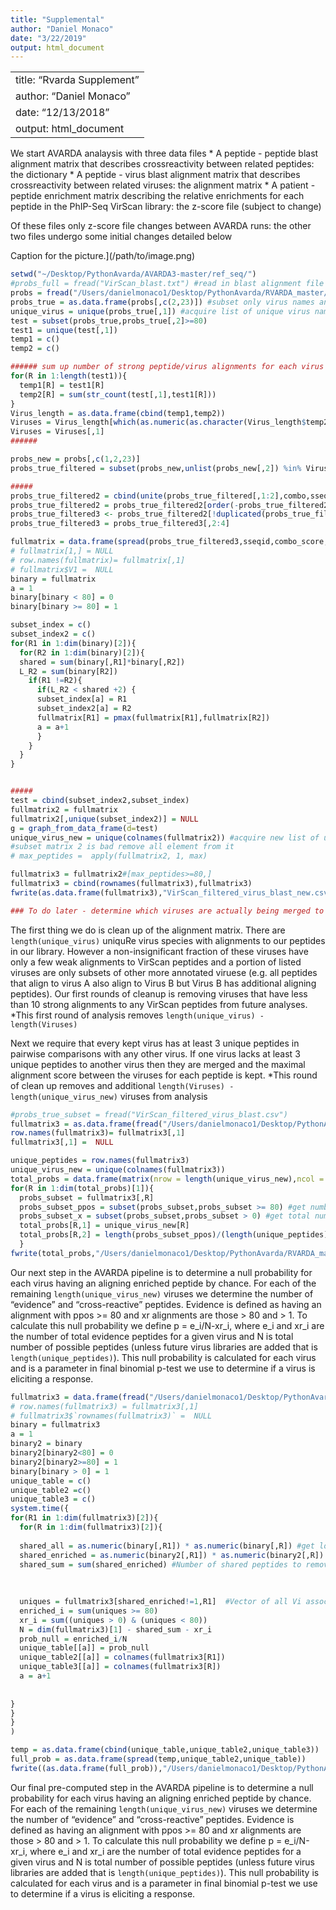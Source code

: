 ```yaml
---
title: "Supplemental"
author: "Daniel Monaco"
date: "3/22/2019"
output: html_document
---
```


---
title: "Rvarda Supplement"
author: "Daniel Monaco"
date: "12/13/2018"
output: html_document
---

We start AVARDA analaysis with three data files
* A peptide - peptide blast alignment matrix that describes crossreactivity between related peptides: the dictionary
* A peptide - virus blast alignment matrix that describes crossreactivity between related viruses: the alignment matrix
* A patient - peptide enrichment matrix describing the relative enrichments for each peptide in the PhIP-Seq VirScan library: the z-score file (subject to change)

Of these files only z-score file changes between AVARDA runs: the other two files undergo some initial changes detailed below

Caption for the picture.](/path/to/image.png)

```r
setwd("~/Desktop/PythonAvarda/AVARDA3-master/ref_seq/")
#probs_full = fread("VirScan_blast.txt") #read in blast alignment file
probs = fread("/Users/danielmonaco1/Desktop/PythonAvarda/RVARDA_master/RVARDA_git/bin/VirScan_blast_full.txt") #read in blast alignment file
probs_true = as.data.frame(probs[,c(2,23)]) #subset only virus names and ppos values
unique_virus = unique(probs_true[,1]) #acquire list of unique virus names
test = subset(probs_true,probs_true[,2]>=80)
test1 = unique(test[,1])
temp1 = c()
temp2 = c()

###### sum up number of strong peptide/virus alignments for each virus 
for(R in 1:length(test1)){
  temp1[R] = test1[R]
  temp2[R] = sum(str_count(test[,1],test1[R])) 
}
Virus_length = as.data.frame(cbind(temp1,temp2))
Viruses = Virus_length[which(as.numeric(as.character(Virus_length$temp2))>=10),] #remove viruses that have less than 10 strong alignments
Viruses = Viruses[,1]
######

probs_new = probs[,c(1,2,23)]
probs_true_filtered = subset(probs_new,unlist(probs_new[,2]) %in% Viruses) ### End of first round of filtering

#####
probs_true_filtered2 = cbind(unite(probs_true_filtered[,1:2],combo,sseqid,qseqid,sep = "_"),probs_true_filtered)
probs_true_filtered2 = probs_true_filtered2[order(-probs_true_filtered2[,4])]
probs_true_filtered3 <- probs_true_filtered2[!duplicated(probs_true_filtered2[,1]),]
probs_true_filtered3 = probs_true_filtered3[,2:4]

fullmatrix = data.frame(spread(probs_true_filtered3,sseqid,combo_score,fill = 0),row.names = 1)
# fullmatrix[1,] = NULL
# row.names(fullmatrix)= fullmatrix[,1]
# fullmatrix$V1 =  NULL
binary = fullmatrix
a = 1
binary[binary < 80] = 0
binary[binary >= 80] = 1

subset_index = c()
subset_index2 = c()
for(R1 in 1:dim(binary)[2]){
  for(R2 in 1:dim(binary)[2]){
  shared = sum(binary[,R1]*binary[,R2])
  L_R2 = sum(binary[R2])
    if(R1 !=R2){
      if(L_R2 < shared +2) {
      subset_index[a] = R1
      subset_index2[a] = R2
      fullmatrix[R1] = pmax(fullmatrix[R1],fullmatrix[R2]) 
      a = a+1
      }
    }
  }
}


#####
test = cbind(subset_index2,subset_index)
fullmatrix2 = fullmatrix
fullmatrix2[,unique(subset_index2)] = NULL
g = graph_from_data_frame(d=test) 
unique_virus_new = unique(colnames(fullmatrix2)) #acquire new list of unique virus names
#subset matrix 2 is bad remove all element from it
# max_peptides =  apply(fullmatrix2, 1, max)

fullmatrix3 = fullmatrix2#[max_peptides>=80,]
fullmatrix3 = cbind(rownames(fullmatrix3),fullmatrix3)
fwrite(as.data.frame(fullmatrix3),"VirScan_filtered_virus_blast_new.csv")

### To do later - determine which viruses are actually being merged to each other

```

The first thing we do is clean up of the alignment matrix. There are `length(unique_virus)` uniquRe virus species with alignments to our peptides in our library. However a non-insignificant fraction of these viruses have only a few weak alignments to VirScan peptides and a portion of listed viruses are only subsets of other more annotated viruese (e.g. all peptides that align to virus A also align to Virus B but Virus B has additional aligning peptides). Our first rounds of cleanup is removing viruses that have less than 10 strong alignments to any VirScan peptides from future analyses.
*This first round of analysis removes `length(unique_virus) - length(Viruses)`

Next we require that every kept virus has at least 3 unique peptides in pairwise comparisons with any other virus. If one virus lacks at least 3 unique peptides to another virus then they are merged and the maximal alignment score between the viruses for each peptide is kept.
*This round of clean up removes and additional ` length(Viruses) - length(unique_virus_new)` viruses from analysis

```r
#probs_true_subset = fread("VirScan_filtered_virus_blast.csv")
fullmatrix3 = as.data.frame(fread("/Users/danielmonaco1/Desktop/PythonAvarda/RVARDA_master/RVARDA_git/bin/VirScan_filtered_virus_blast_new.csv")) # read the ]
row.names(fullmatrix3)= fullmatrix3[,1]
fullmatrix3[,1] =  NULL

unique_peptides = row.names(fullmatrix3)
unique_virus_new = unique(colnames(fullmatrix3))
total_probs = data.frame(matrix(nrow = length(unique_virus_new),ncol = 2))
for(R in 1:dim(total_probs)[1]){
  probs_subset = fullmatrix3[,R]
  probs_subset_ppos = subset(probs_subset,probs_subset >= 80) #get number of evidence alignments for a given virus
  probs_subset_x = subset(probs_subset,probs_subset > 0) #get total number of alignments for a given virus
  total_probs[R,1] = unique_virus_new[R]
  total_probs[R,2] = length(probs_subset_ppos)/(length(unique_peptides)-(length(probs_subset_x)[1]-length(probs_subset_ppos))) #get virus/total probability pairs
  }
fwrite(total_probs,"/Users/danielmonaco1/Desktop/PythonAvarda/RVARDA_master/RVARDA_git/bin/total_probability_xr2.csv")
```

Our next step in the AVARDA pipeline is to determine a null probability for each virus having an aligning enriched peptide by chance. For each of the remaining `length(unique_virus_new)` viruses we determine the number of "evidence" and "cross-reactive" peptides. Evidence is defined as having an alignment with ppos >= 80 and xr alignments are those > 80 and > 1. To calculate this null probability we define p = e_i/N-xr_i, where e_i and xr_i are the number of total evidence peptides for a given virus and N is total number of possible peptides (unless future virus libraries are added that is `length(unique_peptides)`). This null probability is calculated for each virus and is a parameter in final binomial p-test we use to determine if a virus is eliciting a response.

```r
fullmatrix3 = data.frame(fread("/Users/danielmonaco1/Desktop/PythonAvarda/RVARDA_master/RVARDA_git/bin/VirScan_filtered_virus_blast_new.csv"),row.names = 1) # read the ]
# row.names(fullmatrix3) = fullmatrix3[,1]
# fullmatrix3$`rownames(fullmatrix3)` =  NULL
binary = fullmatrix3
a = 1
binary2 = binary
binary2[binary2<80] = 0
binary2[binary2>=80] = 1
binary[binary > 0] = 1
unique_table = c()
unique_table2 =c()
unique_table3 = c()
system.time({
for(R1 in 1:dim(fullmatrix3)[2]){
  for(R in 1:dim(fullmatrix3)[2]){
  
  shared_all = as.numeric(binary[,R1]) * as.numeric(binary[,R]) #get location of all shared peptides between Vi and Vj
  shared_enriched = as.numeric(binary2[,R1]) * as.numeric(binary2[,R]) 
  shared_sum = sum(shared_enriched) #Number of shared peptides to remove from N for null denominator calculation
  
  
  
  uniques = fullmatrix3[shared_enriched!=1,R1]  #Vector of all Vi assocated peptides not assocated with virus j
  enriched_i = sum(uniques >= 80)
  xr_i = sum((uniques > 0) & (uniques < 80))
  N = dim(fullmatrix3)[1] - shared_sum - xr_i
  prob_null = enriched_i/N
  unique_table[[a]] = prob_null
  unique_table2[[a]] = colnames(fullmatrix3[R1])
  unique_table3[[a]] = colnames(fullmatrix3[R])
  a = a+1
  
  
}
}
}
)

temp = as.data.frame(cbind(unique_table,unique_table2,unique_table3))
full_prob = as.data.frame(spread(temp,unique_table2,unique_table))
fwrite((as.data.frame(full_prob)),"/Users/danielmonaco1/Desktop/PythonAvarda/RVARDA_master/RVARDA_git/bin/unique_probabilities2.csv")
```

Our final pre-computed step in the AVARDA pipeline is to determine a null probability for each virus having an aligning enriched peptide by chance. For each of the remaining `length(unique_virus_new)` viruses we determine the number of "evidence" and "cross-reactive" peptides. Evidence is defined as having an alignment with ppos >= 80 and xr alignments are those > 80 and > 1. To calculate this null probability we define p = e_i/N-xr_i, where e_i and xr_i are the number of total evidence peptides for a given virus and N is total number of possible peptides (unless future virus libraries are added that is `length(unique_peptides)`). This null probability is calculated for each virus and is a parameter in final binomial p-test we use to determine if a virus is eliciting a response.
